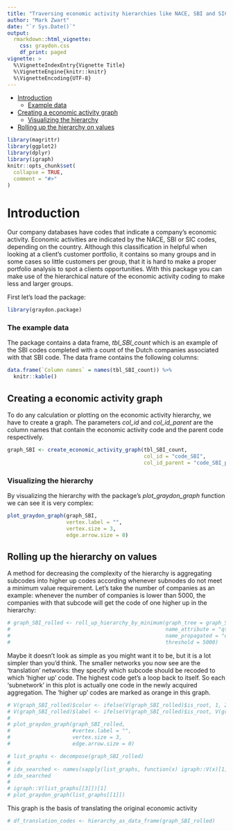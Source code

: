 ```yaml
---
title: "Traversing economic activity hierarchies like NACE, SBI and SIC"
author: "Mark Zwart"
date: "`r Sys.Date()`"
output: 
  rmarkdown::html_vignette:
    css: graydon.css
    df_print: paged
vignette: >
  %\VignetteIndexEntry{Vignette Title}
  %\VignetteEngine{knitr::knitr}
  %\VignetteEncoding{UTF-8}
---
```


* [Introduction](#introduction)
    - [Example data](#example_data)
* [Creating a economic activity graph](#create_graph)
    - [Visualizing the hierarchy](#visualize)
* [Rolling up the hierarchy on values](#roll_up)


```r
library(magrittr)
library(ggplot2)
library(dplyr)
library(igraph)
knitr::opts_chunk$set(
  collapse = TRUE,
  comment = "#>"
)
```

# <a name="introduction"></a>Introduction

Our company databases have codes that indicate a company's economic activity. Economic activities are indicated by the NACE, SBI or SIC codes, depending on the country. Although this classification in helpful when looking at a client's customer portfolio, it contains so many groups and in some cases so little customers per group, that it is hard to make a proper portfolio analysis to spot a clients opportunities. With this package you can make use of the hierarchical nature of the economic activity coding to make less and larger groups.


First let's load the package:
```r
library(graydon.package)
```

### <a name="example_data"></a>The example data

The package contains a data frame, _tbl_SBI_count_ which is an example of the SBI codes completed with a count of the Dutch companies associated with that SBI code. The data frame contains the following columns:
```r
data.frame(`Column names` = names(tbl_SBI_count)) %>% 
  knitr::kable()
```

## <a name="create_graph"></a>Creating a economic activity graph

To do any calculation or plotting on the economic activity hierarchy, we have to create a graph. The parameters _col_id_ and _col_id_parent_ are the column names that contain the economic activity code and the parent code respectively.
```r
graph_SBI <- create_economic_activity_graph(tbl_SBI_count, 
                                            col_id = "code_SBI", 
                                            col_id_parent = "code_SBI_parent")
```

### <a name="visualize"></a>Visualizing the hierarchy

By visualizing the hierarchy with the package's _plot_graydon_graph_ function we can see it is very complex:
```r
plot_graydon_graph(graph_SBI, 
                   vertex.label = "", 
                   vertex.size = 3, 
                   edge.arrow.size = 0)
```

## <a name="roll_up"></a>Rolling up the hierarchy on values

A method for decreasing the complexity of the hierarchy is aggregating subcodes into higher up codes according whenever subnodes do not meet a minimum value requirement. Let's take the number of companies as an example: whenever the number of companies is lower than 5000, the companies with that subcode will get the code of one higher up in the hierarchy:

```r
# graph_SBI_rolled <- roll_up_hierarchy_by_minimum(graph_tree = graph_SBI, 
#                                                  name_attribute = "qty_companies", 
#                                                  name_propagated = "qty_companies_cum", 
#                                                  threshold = 5000)
```

Maybe it doesn't look as simple as you might want it to be, but it is a lot simpler than you'd think. The smaller networks you now see are the 'translation' networks: they specify which subcode should be recoded to which 'higher up' code. The highest code get's a loop back to itself. So each 'subnetwork' in this plot is actually one code in the newly acquired aggregation. The 'higher up' codes are marked as orange in this graph.

```r
# V(graph_SBI_rolled)$color <- ifelse(V(graph_SBI_rolled)$is_root, 1, 2)
# V(graph_SBI_rolled)$label <- ifelse(V(graph_SBI_rolled)$is_root, V(graph_SBI_rolled)$name, "")
# 
# plot_graydon_graph(graph_SBI_rolled, 
#                    #vertex.label = "", 
#                    vertex.size = 3, 
#                    edge.arrow.size = 0)
```

```r
# list_graphs <- decompose(graph_SBI_rolled)
# 
# idx_searched <- names(sapply(list_graphs, function(x) igraph::V(x)[1] ))
# idx_searched 
# 
# igraph::V(list_graphs[[3]])[1]
# plot_graydon_graph(list_graphs[[1]])
```


This graph is the basis of translating the original economic activity 
```r
# df_translation_codes <- hierarchy_as_data_frame(graph_SBI_rolled)
```

